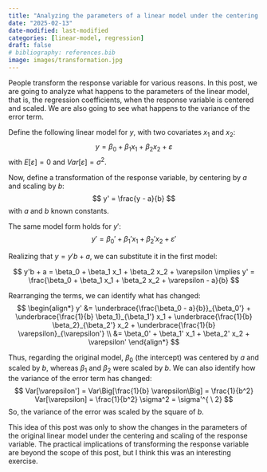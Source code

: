 ```yaml
---
title: "Analyzing the parameters of a linear model under the centering and scaling of the response variable"
date: "2025-02-13"
date-modified: last-modified
categories: [linear-model, regression]
draft: false
# bibliography: references.bib
image: images/transformation.jpg
---
```


People transform the response variable for various reasons. In this post, we are going to analyze what happens to the parameters of the linear model, that is, the regression coefficients, when the response variable is centered and scaled. We are also going to see what happens to the variance of the error term.

Define the following linear model for $y$, with two covariates $x_1$ and $x_2$: $$
y = \beta_0 + \beta_1 x_1 + \beta_2 x_2 + \varepsilon
$$ with $E[\varepsilon] = 0$ and $Var[\varepsilon] = \sigma^2$.

Now, define a transformation of the response variable, by centering by $a$ and scaling by $b$: $$
y' = \frac{y - a}{b}
$$ with $a$ and $b$ known constants.

The same model form holds for $y'$:
$$
y' = \beta_0' + \beta_1' x_1 + \beta_2' x_2 + \varepsilon'
$$ 

Realizing that $y = y'b + a$, we can substitute it in the first model: 

$$
y'b + a = \beta_0 + \beta_1 x_1 + \beta_2 x_2 + \varepsilon \implies
y' = \frac{\beta_0 + \beta_1 x_1 + \beta_2 x_2 + \varepsilon - a}{b}
$$ 

Rearranging the terms, we can identify what has changed:
$$
\begin{align*}
y' &= \underbrace{\frac{\beta_0 - a}{b}}_{\beta_0'} + \underbrace{\frac{1}{b} \beta_1}_{\beta_1'} x_1 + \underbrace{\frac{1}{b} \beta_2}_{\beta_2'} x_2 + \underbrace{\frac{1}{b} \varepsilon}_{\varepsilon'} \\
&= \beta_0' + \beta_1' x_1 + \beta_2' x_2 + \varepsilon'
\end{align*}
$$

Thus, regarding the original model, $\beta_0$ (the intercept) was centered by $a$ and scaled by $b$, whereas $\beta_1$ and $\beta_2$ were scaled by $b$. We can also identify how the variance of the error term has changed:
$$
Var[\varepsilon'] = Var\Big[\frac{1}{b} \varepsilon\Big] = \frac{1}{b^2} Var[\varepsilon] = \frac{1}{b^2} \sigma^2 = \sigma'^{ \ 2}
$$
So, the variance of the error was scaled by the square of $b$.   

This idea of this post was only to show the changes in the parameters of the original linear model under the centering and scaling of the response variable. The practical implications of transforming the response variable are beyond the scope of this post, but I think this was an interesting exercise.
